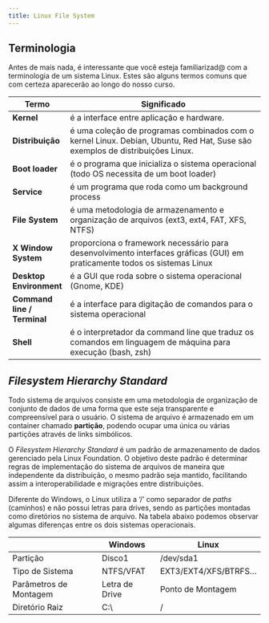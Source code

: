 ```yaml
---
title: Linux File System
---
```


## Terminologia

Antes de mais nada, é interessante que você esteja familiarizad\@ com a terminologia de um sistema Linux. Estes são alguns termos comuns que com certeza aparecerão ao longo do nosso curso.

| Termo                       | Significado                                                                                                                  |
|----------------|--------------------------------------------------------|
| **Kernel**                  | é a interface entre aplicação e hardware.                                                                                    |
| **Distribuição**            | é uma coleção de programas combinados com o kernel Linux. Debian, Ubuntu, Red Hat, Suse são exemplos de distribuições Linux. |
| **Boot loader**             | é o programa que inicializa o sistema operacional (todo OS necessita de um boot loader)                                      |
| **Service**                 | é um programa que roda como um background process                                                                            |
| **File System**             | é uma metodologia de armazenamento e organização de arquivos (ext3, ext4, FAT, XFS, NTFS)                                    |
| **X Window System**         | proporciona o framework necessário para desenvolvimento interfaces gráficas (GUI) em praticamente todos os sistemas Linux    |
| **Desktop Environment**     | é a GUI que roda sobre o sistema operacional (Gnome, KDE)                                                                    |
| **Command line / Terminal** | é a interface para digitação de comandos para o sistema operacional                                                          |
| **Shell**                   | é o interpretador da command line que traduz os comandos em linguagem de máquina para execução (bash, zsh)                   |


## _Filesystem Hierarchy Standard_ {#fhs}

Todo sistema de arquivos consiste em uma metodologia de organização de conjunto de dados de uma forma que este seja transparente e compreensível para o usuário. O sistema de arquivo é armazenado em um container chamado **partição**, podendo ocupar uma única ou várias partições através de links simbólicos.

O _Filesystem Hierarchy Standard_ é um padrão de armazenamento de dados gerenciado pela Linux Foundation. O objetivo deste padrão é determinar regras de implementação do sistema de arquivos de maneira que independente da distribuição, o mesmo padrão seja mantido, facilitando assim a interoperabilidade e migrações entre distribuições.

Diferente do Windows, o Linux utiliza a '/' como separador de _paths_ (caminhos) e não possui letras para drives, sendo as partições montadas como diretórios no sistema de arquivo. Na tabela abaixo podemos observar algumas diferenças entre os dois sistemas operacionais.


|   | Windows | Linux|
|----|----|----|
| Partição | Disco1 | /dev/sda1 |
|Tipo de Sistema| NTFS/VFAT| EXT3/EXT4/XFS/BTRFS...|
|Parâmetros de Montagem| Letra de Drive| Ponto de Montagem|
|Diretório Raiz| C:\\|/|

